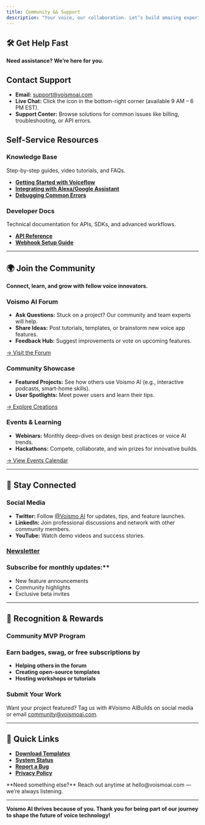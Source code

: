 ```yaml
---
title: Community && Support
description: "Your voice, our collaboration. Let’s build amazing experiences together."
---
```


## 🛠️ Get Help Fast

**Need assistance? We’re here for you.**
## Contact Support
- **Email:** support@voismoai.com 
- **Live Chat:** Click the icon in the bottom-right corner (available 9 AM – 6 PM EST).
- **Support Center:** Browse solutions for common issues like billing, troubleshooting, or API errors.

## Self-Service Resources
### Knowledge Base
Step-by-step guides, video tutorials, and FAQs.
- [**Getting Started with Voiceflow**](https://voismoai.com/getting-started)
- [**Integrating with Alexa/Google Assistant**](https://voismoai.com/integrating-with-alexa-google-assistant)
- [**Debugging Common Errors**](https://voismoai.com/debugging-common-errors)
### Developer Docs
Technical documentation for APIs, SDKs, and advanced workflows.
- [**API Reference**](https://voismoai.com/api-reference)
- [**Webhook Setup Guide**](https://voismoai.com/webhook-setup-guide)

---
## 🌍 Join the Community
**Connect, learn, and grow with fellow voice innovators.**

### Voismo AI Forum
- **Ask Questions:** Stuck on a project? Our community and team experts will help.
- **Share Ideas:** Post tutorials, templates, or brainstorm new voice app features.
- **Feedback Hub:** Suggest improvements or vote on upcoming features.

[→ Visit the Forum](https://voismoai.com/forum)

### Community Showcase
- **Featured Projects:** See how others use Voismo AI (e.g., interactive podcasts, smart-home skills).
- **User Spotlights:** Meet power users and learn their tips.

[→ Explore Creations](https://voismoai.com/creations)

### Events & Learning
- **Webinars:** Monthly deep-dives on design best practices or voice AI trends.
- **Hackathons:** Compete, collaborate, and win prizes for innovative builds.

[→ View Events Calendar](https://voismoai.com/events-calendar)

---
## 📢 Stay Connected
### Social Media
- **Twitter:** Follow [@Voismo AI](https://heyvoice.flow.com) for updates, tips, and feature launches.
- **LinkedIn:** Join professional discussions and network with other community members.
- **YouTube:** Watch demo videos and success stories.

### [Newsletter](https://voismoai.com/newsletter)
### Subscribe for monthly updates:**
  - New feature announcements
  - Community highlights
  - Exclusive beta invites

---
## 🌟 Recognition & Rewards
### Community MVP Program
### Earn badges, swag, or free subscriptions by
- **Helping others in the forum**
- **Creating open-source templates**
- **Hosting workshops or tutorials**

### Submit Your Work
Want your project featured? Tag us with #Voismo AIBuilds on social media or email community@voismoai.com.

---
## 🚀 Quick Links
- [**Download Templates**](https://voismoai.com/download-templates)
- [**System Status**](https://voismoai.com/system-status)
- [**Report a Bug**](https://voismoai.com/report-a-bug)
- [**Privacy Policy**](https://voismoai.com/privacy-policy)

<Tip>
**Need something else?**
Reach out anytime at hello@voismoai.com — we’re always listening.
</Tip>

---
**Voismo AI thrives because of you. Thank you for being part of our journey to shape the future of voice technology!**
